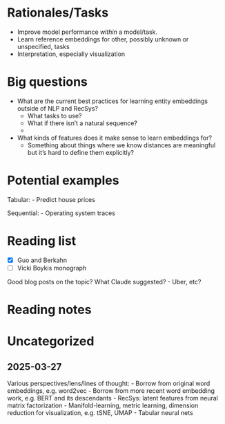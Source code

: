 
Rationales/Tasks
==========
- Improve model performance *within* a model/task.
- Learn reference embeddings for other, possibly unknown or unspecified, tasks
- Interpretation, especially visualization


Big questions
=============
- What are the current best practices for learning entity embeddings outside of NLP and RecSys?
    - What tasks to use?
    - What if there isn't a natural sequence?
    - 

- What kinds of features does it make sense to learn embeddings for?
    - Something about things where we know distances are meaningful but it's hard to define them explicitly?


Potential examples
=========
Tabular:
- Predict house prices

Sequential:
- Operating system traces


Reading list
=========
- [x] Guo and Berkahn
- [ ] Vicki Boykis monograph

Good blog posts on the topic? What Claude suggested?
- Uber, etc?



Reading notes
=======


Uncategorized
=======

2025-03-27
----------

Various perspectives/lens/lines of thought:
- Borrow from original word embeddings, e.g. word2vec
- Borrow from more recent word embedding work, e.g. BERT and its descendants
- RecSys: latent features from neural matrix factorization
- Manifold-learning, metric learning, dimension reduction for visualization, e.g. tSNE, UMAP
- Tabular neural nets

